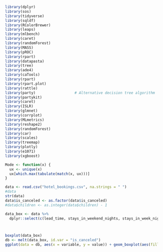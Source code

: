```r
library(dplyr)
library(sos)
library(tidyverse)
library(sqldf)
library(RColorBrewer)	
library(leaps)
library(mlbench)
library(caret)
library(randomForest)
library(MASS)
library(pROC)
library(rpart)
library(datapasta)
library(tree)
library(ade4)
library(caTools)
library(rpart)	
library(rpart.plot)
library(rattle)
library(party)					# Alternative decision tree algorithm
library(partykit)
library(caret)	
library(ISLR)
library(glmnet)
library(corrplot)
library(MLmetrics)
library(reshape2)
library(randomForest)
library(car)
library(scales)
library(treemap)
library(plotly)
library(e1071)
library(xgboost)
```

```r
Mode <- function(x) {
  ux <- unique(x)
  ux[which.max(tabulate(match(x, ux)))]
}
```


```r
data <- read.csv("hotel_bookings.csv", na.strings = " ")
#data
str(data)
data$is_canceled <- as.factor(data$is_canceled)
#data$children <- as.integer(data$children) - 1
```

```r
data_box <- data %>%
  dplyr::select(c(lead_time, stays_in_weekend_nights, stays_in_week_nights, adults, babies, previous_cancellations, previous_bookings_not_canceled, booking_changes, days_in_waiting_list, adr, required_car_parking_spaces, total_of_special_requests, is_canceled))



boxplot(data_box)
db <- melt(data_box, id.var = "is_canceled")
ggplot(data = db, aes(x = variable, y = value)) + geom_boxplot(aes(fill = as.factor(is_canceled))) + coord_flip()
```